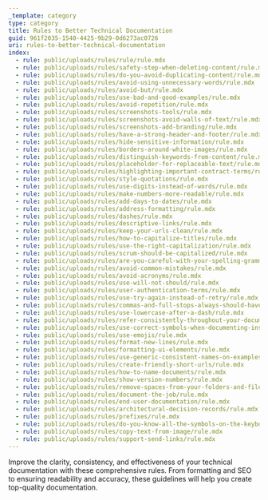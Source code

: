```yaml
---
_template: category
type: category
title: Rules to Better Technical Documentation
guid: 961f2035-1540-4425-9b29-0d6273ac0726
uri: rules-to-better-technical-documentation
index:
  - rule: public/uploads/rules/rule/rule.mdx
  - rule: public/uploads/rules/safety-step-when-deleting-content/rule.mdx
  - rule: public/uploads/rules/do-you-avoid-duplicating-content/rule.mdx
  - rule: public/uploads/rules/avoid-using-unnecessary-words/rule.mdx
  - rule: public/uploads/rules/avoid-but/rule.mdx
  - rule: public/uploads/rules/use-bad-and-good-examples/rule.mdx
  - rule: public/uploads/rules/avoid-repetition/rule.mdx
  - rule: public/uploads/rules/screenshots-tools/rule.mdx
  - rule: public/uploads/rules/screenshots-avoid-walls-of-text/rule.mdx
  - rule: public/uploads/rules/screenshots-add-branding/rule.mdx
  - rule: public/uploads/rules/have-a-strong-header-and-footer/rule.mdx
  - rule: public/uploads/rules/hide-sensitive-information/rule.mdx
  - rule: public/uploads/rules/borders-around-white-images/rule.mdx
  - rule: public/uploads/rules/distinguish-keywords-from-content/rule.mdx
  - rule: public/uploads/rules/placeholder-for-replaceable-text/rule.mdx
  - rule: public/uploads/rules/highlighting-important-contract-terms/rule.mdx
  - rule: public/uploads/rules/style-quotations/rule.mdx
  - rule: public/uploads/rules/use-digits-instead-of-words/rule.mdx
  - rule: public/uploads/rules/make-numbers-more-readable/rule.mdx
  - rule: public/uploads/rules/add-days-to-dates/rule.mdx
  - rule: public/uploads/rules/address-formatting/rule.mdx
  - rule: public/uploads/rules/dashes/rule.mdx
  - rule: public/uploads/rules/descriptive-links/rule.mdx
  - rule: public/uploads/rules/keep-your-urls-clean/rule.mdx
  - rule: public/uploads/rules/how-to-capitalize-titles/rule.mdx
  - rule: public/uploads/rules/use-the-right-capitalization/rule.mdx
  - rule: public/uploads/rules/scrum-should-be-capitalized/rule.mdx
  - rule: public/uploads/rules/are-you-careful-with-your-spelling-grammar-and-punctuation/rule.mdx
  - rule: public/uploads/rules/avoid-common-mistakes/rule.mdx
  - rule: public/uploads/rules/avoid-acronyms/rule.mdx
  - rule: public/uploads/rules/use-will-not-should/rule.mdx
  - rule: public/uploads/rules/user-authentication-terms/rule.mdx
  - rule: public/uploads/rules/use-try-again-instead-of-retry/rule.mdx
  - rule: public/uploads/rules/commas-and-full-stops-always-should-have-1-space-after-them/rule.mdx
  - rule: public/uploads/rules/use-lowercase-after-a-dash/rule.mdx
  - rule: public/uploads/rules/refer-consistently-throughout-your-document/rule.mdx
  - rule: public/uploads/rules/use-correct-symbols-when-documenting-instructions/rule.mdx
  - rule: public/uploads/rules/use-emojis/rule.mdx
  - rule: public/uploads/rules/format-new-lines/rule.mdx
  - rule: public/uploads/rules/formatting-ui-elements/rule.mdx
  - rule: public/uploads/rules/use-generic-consistent-names-on-examples/rule.mdx
  - rule: public/uploads/rules/create-friendly-short-urls/rule.mdx
  - rule: public/uploads/rules/how-to-name-documents/rule.mdx
  - rule: public/uploads/rules/show-version-numbers/rule.mdx
  - rule: public/uploads/rules/remove-spaces-from-your-folders-and-filename/rule.mdx
  - rule: public/uploads/rules/document-the-job/rule.mdx
  - rule: public/uploads/rules/end-user-documentation/rule.mdx
  - rule: public/uploads/rules/architectural-decision-records/rule.mdx
  - rule: public/uploads/rules/prefixes/rule.mdx
  - rule: public/uploads/rules/do-you-know-all-the-symbols-on-the-keyboard/rule.mdx
  - rule: public/uploads/rules/copy-text-from-image/rule.mdx
  - rule: public/uploads/rules/support-send-links/rule.mdx
---
```

Improve the clarity, consistency, and effectiveness of your technical documentation with these comprehensive rules. From formatting and SEO to ensuring readability and accuracy, these guidelines will help you create top-quality documentation.
